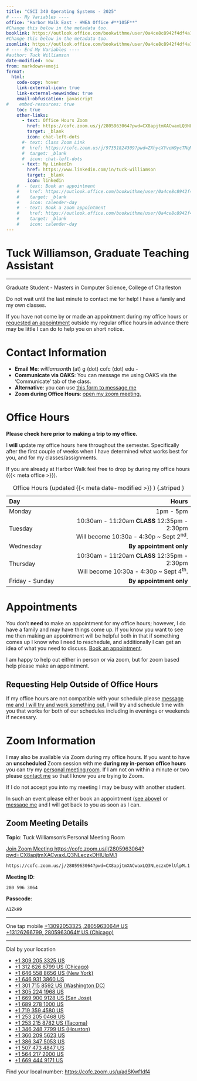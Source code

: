 ```yaml
---
title: "CSCI 340 Operating Systems - 2025"
# ---- My Variables ----
office: "Harbor Walk East - HWEA Office #**105F**"
#Change this below in the metadata too.
booklink: https://outlook.office.com/bookwithme/user/0a4ce8c8942f4df4a1c6249a52630d7a@g.cofc.edu?anonymous&ep=plink
#Change this below in the metadata too.
zoomlink: https://outlook.office.com/bookwithme/user/0a4ce8c8942f4df4a1c6249a52630d7a@g.cofc.edu/meetingtype/_TR502DM80G5OpzXWWKlMw2?anonymous&ep=mlink
# ---- End My Variables ----
#author: Tuck Williamson
date-modified: now
from: markdown+emoji
format:
  html:
    code-copy: hover
    link-external-icon: true
    link-external-newwindow: true
    email-obfuscation: javascript
#    embed-resources: true
    toc: true
    other-links:
      - text: Office Hours Zoom
        href: https://cofc.zoom.us/j/2805963064?pwd=CX8apjtmXACwaxLQ3NLeczxDHlUlpM.1
        target: _blank
        icon: chat-left-dots
      #- text: Class Zoom Link
      #  href: https://cofc.zoom.us/j/97351824309?pwd=ZXhycXYveW9ycTNqMUdCak9nNkpNQT09
      #  target: _blank
      #  icon: chat-left-dots
      - text: My LinkedIn
        href: https://www.linkedin.com/in/tuck-williamson
        target: _blank
        icon: linkedin
    #  - text: Book an appointment
    #    href: https://outlook.office.com/bookwithme/user/0a4ce8c8942f4df4a1c6249a52630d7a@g.cofc.edu?anonymous&ep=plink
    #    target: _blank
    #    icon: calender-day
    #  - text: Book a zoom appointment
    #    href: https://outlook.office.com/bookwithme/user/0a4ce8c8942f4df4a1c6249a52630d7a@g.cofc.edu/meetingtype/_TR502DM80G5OpzXWWKlMw2?anonymous&ep=mlink
    #    target: _blank
    #    icon: calender-day
---
```


# Tuck Williamson, Graduate Teaching Assistant { .unnumbered .unlisted }

---

Graduate Student - Masters in Computer Science, College of Charleston

:::: { .callout-important }

Do not wait until the last minute to contact me for help! I have a family and my
own classes.

If you have not come by or made an appointment during my office hours or 
[requested an appointment](#requesting-help-outside-of-office-hours)
outside my regular office hours in advance there may be little I can do to 
help you on short notice.

::::

<!-- 
I will not be hurt or upset if you **book early and then cancel when you don't need 
help**^[Please cancel if possible. There is a button in your 
calendar event to cancel to make it easy to do so.].
Book something then cancel instead of emailing me at the last minute please.


# Links

**Just the important stuff conveniently collected.**

- [Message me.][email]{.external target="_blank"}
- [Book an appointment.]({{< meta booklink >}}){.external target="_blank"}
- [Book a zoom appointment.]({{< meta zoomlink >}}){.external target="_blank"}
- [Request a meeting outside of normal office hours.][reqOOOM]
 -->

# Contact Information

- **Email Me**: *williamson***th** (at) g (dot) cofc (dot) edu - 
- **Communicate via OAKS**: You can message me using OAKS via the 'Communicate' tab of the class.
- **Alternative**: you can use [this form to message me][email]{.external target="_blank"}
- **Zoom during Office Hours**: [open my zoom meeting.][zoomLink]{.external target="_blank"}

[email]: https://docs.google.com/forms/d/e/1FAIpQLSfLkdXRgxcd-Y0421rsf8eSL7usSYazPWt39RCxtxPVBMG6kA/viewform?usp=header

<!--
**Office**: {{< meta office >}}
-->

# Office Hours


:::: { .callout-caution}

**Please check here prior to making a trip to my office.**

I **will** update my office hours here throughout the semester.
Specifically after the first couple of weeks when I have determined what works 
best for you, and for my classes/assignments.

::::

If you are already at Harbor Walk feel free to drop by during my office hours ({{< meta office >}}).

<!-- 
## Center for Student Learning Office Hours

I am working with the **[CSL](http://csl.cofc.edu/){.external target="_blank"}** to integrate some of my office 
hours with the tutoring desk at **Harbor Walk East** room **105F**. 

During the times listed below that are marked as **CSL** I will not be available
to zoom, but you are welcome to drop in at room **105F** to see me.


## Current Office Hours Table

### For the week of July 21-26

| Day       |                                           Hours | Notes |
|:----------|----------------:|------------------------------|
| Monday    |                       🌙 End of class - 9:30 pm |  |
| Tuesday   |                                 🌙 8 pm - 10 pm |  |
| Wednesday |               10am - noon                       |  |
| Thursday - Saturday   |                **By appointment Only**  | Reach out and ask for zoom help.<br>I will do my best to accomidate.  |
| Sunday  |               10am - noon <br><br> 2pm - 4pm        | This is to support you getting the assignment done.<br>You should be testing (**not writing**) your solution by Sunday! |
: Office Hours **For the week of July 21-26** {.striped }

### Normal Schedule
 -->

| Day       |                                           Hours |
|:----------|-------------------:|
| Monday    | 1pm - 5pm |  
| Tuesday   | 10:30am - 11:20am **CLASS** 12:35pm - 2:30pm<br>Will become 10:30a - 4:30p ~ Sept 2<sup>nd</sup>. |
| Wednesday | **By appointment only**                        |  
| Thursday   | 10:30am - 11:20am **CLASS** 12:35pm - 2:30pm<br>Will become 10:30a - 4:30p ~ Sept 4<sup>th</sup>. |  
| Friday - Sunday | **By appointment only**  |  
: Office Hours (updated {{< meta date-modified >}} ) {.striped }

<!-- | Thursday  |               10am - noon <br><br> 2pm - 4pm        |   -->

# Appointments

<!-- You don't need to book an appointment for office hours, but please e-mail me if it is during my posted hours and I don't immediately let you in to my zoom meeting. -->

You don't **need** to make an appointment for my office hours; however, I do have a 
family and may have things come up. 
If you know you want to see me then making an appointment will be helpful both in 
that if something comes up I know who I need to reschedule, and additionally I can 
get an idea of what you need to discuss. 
[Book an appointment](https://docs.google.com/forms/d/e/1FAIpQLSfLkdXRgxcd-Y0421rsf8eSL7usSYazPWt39RCxtxPVBMG6kA/viewform?usp=pp_url&entry.1128249813=340+-+Appointment+on+%3CDATE%3E+at+%3CTIME%3E&entry.1016115638=I+would+like+to+meet+with+you+%3CIN+PERSON+or+VIA+ZOOM%3E.%0A%3CWHAT+YOU+WANT+TO+SEE+ME+ABOUT%3E).


I am happy to help out either in person or via zoom, but for zoom based help 
please make an appointment. 
<!-- Tuesday evening hours that are **Appointment Only** will be offered by zoom appointment. 
[Book a zoom appointment]({{< meta zoomlink >}}){.external target="_blank"}. 
 -->

## Requesting Help Outside of Office Hours

If my office hours are not compatible with your schedule please [message me and I will try and work something out.](https://docs.google.com/forms/d/e/1FAIpQLSfLkdXRgxcd-Y0421rsf8eSL7usSYazPWt39RCxtxPVBMG6kA/viewform?usp=pp_url&entry.1128249813=340+-+Request+for+non-office+hours+appointment&entry.1016115638=I+would+like+to+meet+with+you+%3CIN+PERSON+or+VIA+ZOOM%3E.%0ASome+dates+and+times+that+would+work+for+my+schedule+are:+%3CGIVE+ME+2%2B+OPTIONS%3E.%0A%0A%3CWHAT+YOU+WANT+TO+SEE+ME+ABOUT%3E){.external target="_blank"}
I will try and schedule time with you that works for both of our schedules including in evenings or weekends if necessary.

<!-- [request a meeting
with me by filling out the linked form][reqOOOM].  -->


<!-- [reqOOOM]: https://forms.office.com/Pages/ResponsePage.aspx?id=ONSF4rrbTEqUHFk7pCLerDUFZmClAphNkr9VpphUs0hUNVJKTTZQSFUyRVRVVkZSUzdWTzRYNjYxNy4u {.external target="_blank"} -->

<!--
Providing me with **at least three** options that would work for your schedule 
would be **helpful**.
[reqOOOM]: mailto:williamsonth@cofc.edu?subject=Request%20for%20a%20meeting%20outside%20of%20office%20hours.&body=I%20want%20to%20request%20a%20meeting%20outside%20of%20your%20office%20hours.%0A%0AI%20would%20be%20able%20to%20meet%20the%20following%20times%3A%0A1%3A%20%0A2%3A%0A3%3A%0A%0AThank%20you%2C%0A%0AYOUR_NAME_HERE {.external target="_blank"}
-->

# Zoom Information

<!-- As this is a remote class all of my office hours will be zoom based and accessed using the information below. -->


I may also be available via Zoom during my office hours. 
If you want to have an **unscheduled** Zoom session with me **during 
my in-person office hours** you can try my [personal meeting room][zoomLink].
If I am not on within a minute or two please [contact me](#contact-information) so that I know you are trying to Zoom.

<!-- [reqZoomNow]: mailto:williamsonth@cofc.edu?subject=Would%20you%20be%20able%20to%20have%20a%20Zoom%20meeting%20Now%3F&body=Would%20you%20be%20able%20to%20zoom%20with%20me%20shortly%3F%0A%0AADD-DETAILS-HERE-IF-YOU-WANT%0A%0AThanks%2C%0A%0AYOUR_NAME_HERE -->


<!-- [reqZoomNow]: https://forms.office.com/Pages/ResponsePage.aspx?id=ONSF4rrbTEqUHFk7pCLerDUFZmClAphNkr9VpphUs0hUQUQ4UTk0VTI1SVBSTlVDVTIxSjE4VUkwRy4u -->


:::: { .callout-warning }

If I do not accept you into my meeting I may be busy with another student.

In such an event please either book an appointment ([see above](#appointments)) or 
[message me][email] and I will get back to you as soon as I can.

::::


## Zoom Meeting Details
**Topic**: Tuck Williamson's Personal Meeting Room

[Join Zoom Meeting https://cofc.zoom.us/j/2805963064?pwd=CX8apjtmXACwaxLQ3NLeczxDHlUlpM.1][zoomLink]{.external target="_blank"}

[zoomLink]: https://cofc.zoom.us/j/2805963064?pwd=CX8apjtmXACwaxLQ3NLeczxDHlUlpM.1

```default
https://cofc.zoom.us/j/2805963064?pwd=CX8apjtmXACwaxLQ3NLeczxDHlUlpM.1
```

**Meeting ID**: 

```default
280 596 3064
```

**Passcode**: 

``` default
A1ZkH9
```

---

One tap mobile
[+13092053325,,2805963064# US](tel:+13092053325,,2805963064#)
[+13126266799,,2805963064# US (Chicago)](tel:+13126266799,,2805963064#)

---

Dial by your location

- [+1 309 205 3325 US](tel:+13092053325)
- [+1 312 626 6799 US (Chicago)](tel:+13126266799)
- [+1 646 558 8656 US (New York)](tel:+16465588656)
- [+1 646 931 3860 US](tel:+16469313860)
- [+1 301 715 8592 US (Washington DC)](tel:+13017158592)
- [+1 305 224 1968 US](tel:+13052241968)
- [+1 669 900 9128 US (San Jose)](tel:+16699009128)
- [+1 689 278 1000 US](tel:+16892781000)
- [+1 719 359 4580 US](tel:+17193594580)
- [+1 253 205 0468 US](tel:+12532050468)
- [+1 253 215 8782 US (Tacoma)](tel:+12532158782)
- [+1 346 248 7799 US (Houston)](tel:+13462487799)
- [+1 360 209 5623 US](tel:+13602095623)
- [+1 386 347 5053 US](tel:+13863475053)
- [+1 507 473 4847 US](tel:+15074734847)
- [+1 564 217 2000 US](tel:+15642172000)
- [+1 669 444 9171 US](tel:+16694449171)

Find your local number: <https://cofc.zoom.us/u/adSKwf1df4>

